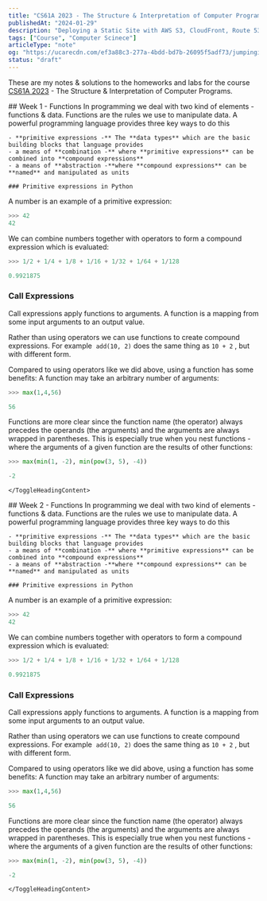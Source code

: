 ```yaml
---
title: "CS61A 2023 - The Structure & Interpretation of Computer Programs"
publishedAt: "2024-01-29"
description: "Deploying a Static Site with AWS S3, CloudFront, Route 53 & Terrafrom."
tags: ["Course", "Computer Scinece"]
articleType: "note"
og: "https://ucarecdn.com/ef3a88c3-277a-4bdd-bd7b-26095f5adf73/jumpingintothescaryworldofaws.png"
status: "draft"
---
```


These are my notes & solutions to the homeworks and labs for the course [CS61A 2023](https://inst.eecs.berkeley.edu/~cs61a/fa23/) - The Structure & Interpretation of Computer Programs.

<ToggleHeading>
<ToggleHeadingTitle>
## Week 1 - Functions
</ToggleHeadingTitle>

<ToggleHeadingContent>
    In programming we deal with two kind of elements - functions & data. Functions are the rules we use to manipulate data. A powerful programming language provides three key ways to do this

    - **primitive expressions -** The **data types** which are the basic building blocks that language provides
    - a means of **combination -** where **primitive expressions** can be combined into **compound expressions**
    - a means of **abstraction -**where **compound expressions** can be **named** and manipulated as units

    ### Primitive expressions in Python

A number is an example of a primitive expression:

```python
>>> 42
42

```

We can combine numbers together with operators to form a compound expression which is evaluated:

```python
>>> 1/2 + 1/4 + 1/8 + 1/16 + 1/32 + 1/64 + 1/128

0.9921875
```

### Call Expressions

Call expressions apply functions to arguments. A function is a mapping from some input arguments to an output value.

Rather than using operators we can use functions to create compound expressions. For example  `add(10, 2)` does the same thing as `10 + 2` , but with different form.

Compared to using operators like we did above, using a function has some benefits:
A function may take an arbitrary number of arguments:

```python
>>> max(1,4,56)

56
```

Functions are more clear since the function name (the operator) always precedes the operands (the arguments) and the arguments are always wrapped in parentheses. This is especially true when you nest functions - where the arguments of a given function are the results of other functions:

```python
>>> max(min(1, -2), min(pow(3, 5), -4))

-2
```

    </ToggleHeadingContent>

</ToggleHeading>

<ToggleHeading>
<ToggleHeadingTitle>
## Week 2 - Functions
</ToggleHeadingTitle>

<ToggleHeadingContent>
    In programming we deal with two kind of elements - functions & data. Functions are the rules we use to manipulate data. A powerful programming language provides three key ways to do this

    - **primitive expressions -** The **data types** which are the basic building blocks that language provides
    - a means of **combination -** where **primitive expressions** can be combined into **compound expressions**
    - a means of **abstraction -**where **compound expressions** can be **named** and manipulated as units

    ### Primitive expressions in Python

A number is an example of a primitive expression:

```python
>>> 42
42

```

We can combine numbers together with operators to form a compound expression which is evaluated:

```python
>>> 1/2 + 1/4 + 1/8 + 1/16 + 1/32 + 1/64 + 1/128

0.9921875
```

### Call Expressions

Call expressions apply functions to arguments. A function is a mapping from some input arguments to an output value.

Rather than using operators we can use functions to create compound expressions. For example  `add(10, 2)` does the same thing as `10 + 2` , but with different form.

Compared to using operators like we did above, using a function has some benefits:
A function may take an arbitrary number of arguments:

```python
>>> max(1,4,56)

56
```

Functions are more clear since the function name (the operator) always precedes the operands (the arguments) and the arguments are always wrapped in parentheses. This is especially true when you nest functions - where the arguments of a given function are the results of other functions:

```python
>>> max(min(1, -2), min(pow(3, 5), -4))

-2
```

    </ToggleHeadingContent>

</ToggleHeading>
